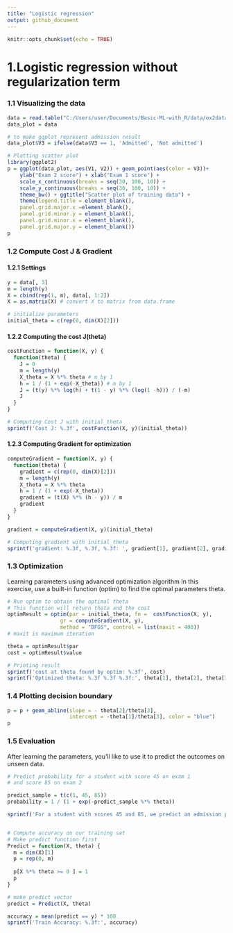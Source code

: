 ```yaml
---
title: "Logistic regression"
output: github_document
---
```


```r
knitr::opts_chunk$set(echo = TRUE)
```


# 1.Logistic regression without regularization term

### 1.1 Visualizing the data
```r
data = read.table("C:/Users/user/Documents/Basic-ML-with_R/data/ex2data1.txt", sep = ',')
data_plot = data

# to make ggplot represent admission result
data_plot$V3 = ifelse(data$V3 == 1, 'Admitted', 'Not admitted')

# Plotting scatter plot
library(ggplot2)
p = ggplot(data_plot, aes(V1, V2)) + geom_point(aes(color = V3))+
    ylab("Exam 2 score") + xlab("Exam 1 score") +
    scale_x_continuous(breaks = seq(30, 100, 10)) +
    scale_y_continuous(breaks = seq(30, 100, 10)) +
    theme_bw() + ggtitle("Scatter plot of training data") +
    theme(legend.title = element_blank(), 
    panel.grid.major.x =element_blank(),
    panel.grid.minor.y = element_blank(),  
    panel.grid.minor.x = element_blank(), 
    panel.grid.major.y = element_blank())   
p
```

### 1.2 Compute Cost J & Gradient

#### 1.2.1 Settings
```r
y = data[, 3]
m = length(y)
X = cbind(rep(1, m), data[, 1:2])
X = as.matrix(X) # convert X to matrix from data.frame

# initialize parameters
initial_theta = c(rep(0, dim(X)[2]))

```

#### 1.2.2 Computing the cost J(theta)
``` r
costFunction = function(X, y) {
  function(theta) {
    J = 0
    m = length(y)
    X_theta = X %*% theta # m by 1
    h = 1 / (1 + exp(-X_theta)) # m by 1
    J = (t(y) %*% log(h) + t(1 - y) %*% (log(1 -h))) / (-m)
    J
  }
}

# Computing Cost J with initial_theta
sprintf('Cost J: %.3f', costFunction(X, y)(initial_theta))

```


#### 1.2.3 Computing Gradient for optimization
``` r
computeGradient = function(X, y) {
  function(theta) {
    gradient = c(rep(0, dim(X)[2]))
    m = length(y)
    X_theta = X %*% theta
    h = 1 / (1 + exp(-X_theta))
    gradient = (t(X) %*% (h - y)) / m
    gradient
  }
}

gradient = computeGradient(X, y)(initial_theta)

# Computing gradient with initial_theta
sprintf('gradient: %.3f, %.3f, %.3f: ', gradient[1], gradient[2], gradient[3])

```

### 1.3 Optimization

Learning parameters using advanced optimization algorithm
In this exercise, use a built-in function (optim) to find the
optimal parameters theta.

``` r
# Run optim to obtain the optimal theta
# This function will return theta and the cost
optimResult = optim(par = initial_theta, fn =  costFunction(X, y),
                 gr = computeGradient(X, y), 
                 method = "BFGS", control = list(maxit = 400))
# maxit is maximum iteration

theta = optimResult$par
cost = optimResult$value

# Printing result
sprintf('cost at theta found by optim: %.3f', cost)
sprintf('Optimized theta: %.3f %.3f %.3f:', theta[1], theta[2], theta[3])

```

### 1.4 Plotting decision boundary
``` r
p = p + geom_abline(slope = - theta[2]/theta[3],
                    intercept = -theta[1]/theta[3], color = "blue")
p
```

### 1.5 Evaluation 

After learning the parameters, you'll like to use it to predict the outcomes on unseen data. 

``` r
# Predict probability for a student with score 45 on exam 1
# and score 85 on exam 2

predict_sample = t(c(1, 45, 85))
probability = 1 / (1 + exp(-predict_sample %*% theta))

sprintf('For a student with scores 45 and 85, we predict an admission probability of %.3f', probability)


# Compute accuracy on our training set
# Make predict function first
Predict = function(X, theta) {
  m = dim(X)[1]
  p = rep(0, m)
  
  p[X %*% theta >= 0 ] = 1
  p
}  

# make predict vector  
predict = Predict(X, theta)

accuracy = mean(predict == y) * 100
sprintf('Train Accuracy: %.3f:', accuracy)
```

